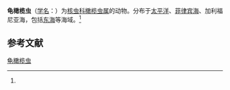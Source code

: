 {{Speciesbox
| name = 龟橄榄虫
| status = 
| status_system = 
| image = 
| genus = Druppatractus
| species =  testudo
| authority = (Ehrenberg, 1872)<ref name='id9078'>{{cite web| url =http://www.bioinfo.cn/db05/BjdwSpecies.php?action=view&id=9078| title =龟橄榄虫| work =《中国动物物种编目数据库》| publisher =中国科学院微生物研究所| author =中国科学院动物研究所| accessdate =2009-04-16| deadurl =yes| archiveurl =https://web.archive.org/web/20160305023455/http://www.bioinfo.cn/db05/BjdwSpecies.php?action=view&id=9078| archivedate =2016-03-05}}</ref>
}}

'''龟橄榄虫'''（[[学名|学名]]：{{lang|la|''Druppatractus testudo''}}）为[[核虫科|核虫科]][[橄榄虫属|橄榄虫属]]的动物。分布于[[太平洋|太平洋]]、[[菲律宾海|菲律宾海]]、加利福尼亚海，包括[[东海|东海]]等海域。<ref name='id9078'/>

== 参考文献 ==
{{reflist}}

{{Wikispecies|Druppatractus testudo}}

[[Category:橄榄虫属|龟橄榄虫]]


{{放射虫小作品}}